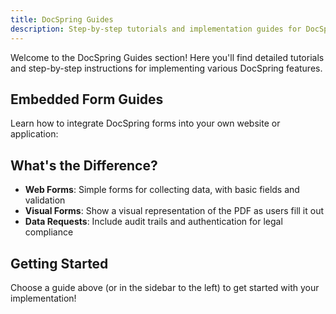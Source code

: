 ```yaml
---
title: DocSpring Guides
description: Step-by-step tutorials and implementation guides for DocSpring
---
```



Welcome to the DocSpring Guides section! Here you'll find detailed tutorials and step-by-step instructions for implementing various DocSpring features.

## Embedded Form Guides

Learn how to integrate DocSpring forms into your own website or application:

<CardGrid>
  <LinkCard
    title="Embedded Web Forms"
    href="/docs/guides/embedded-forms/embedded-web-forms/"
    description="Add web forms to your site for collecting user data and generating PDFs"
  />
  <LinkCard
    title="Embedded Visual Forms"
    href="/docs/guides/embedded-forms/embedded-visual-forms/"
    description="Embed visual PDF forms that users can fill out directly on your page"
  />
  <LinkCard
    title="Embedded Data Requests"
    href="/docs/guides/embedded-forms/embedded-data-requests/"
    description="Implement legally binding electronic signatures with UETA/ESIGN compliance"
  />
</CardGrid>

## What's the Difference?

- **Web Forms**: Simple forms for collecting data, with basic fields and validation
- **Visual Forms**: Show a visual representation of the PDF as users fill it out
- **Data Requests**: Include audit trails and authentication for legal compliance

<LinkCard
  title="Compare the different types of embedded forms"
  href="/docs/forms/compare-docspring-forms/"
  description="View a detailed comparison between web forms, visual forms, and data requests"
/>

## Getting Started

Choose a guide above (or in the sidebar to the left) to get started with your implementation!
